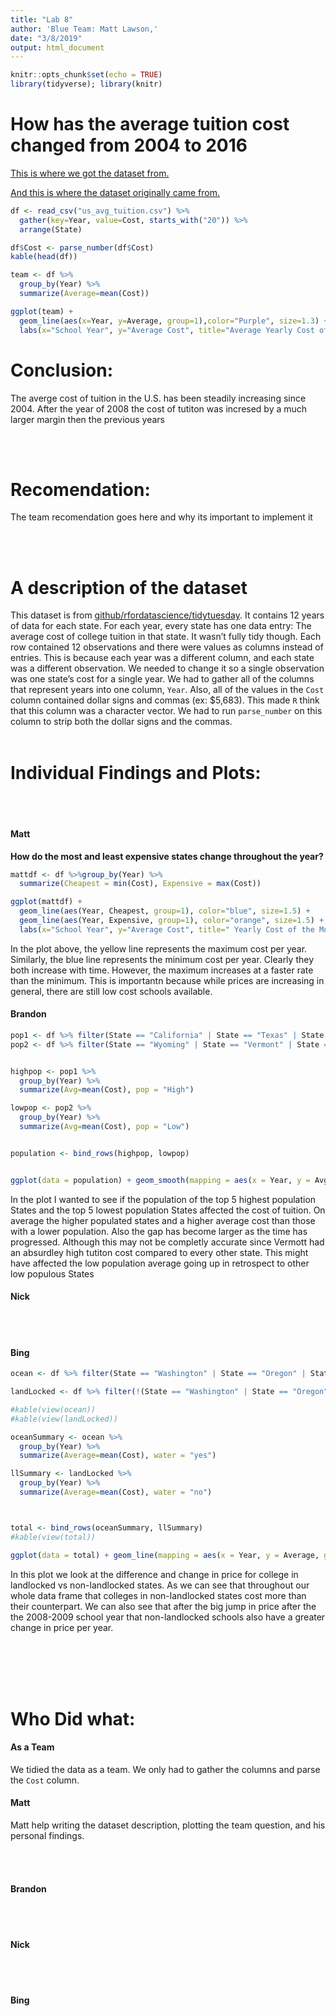 ---
title: "Lab 8"
author: 'Blue Team: Matt Lawson,'
date: "3/8/2019"
output: html_document
---

```{r setup, include=FALSE}
knitr::opts_chunk$set(echo = TRUE)
library(tidyverse); library(knitr)
```


# How has the average tuition cost changed from 2004 to 2016

[This is where we got the dataset from.](https://github.com/rfordatascience/tidytuesday/tree/master/data/2018/2018-04-02)

[And this is where the dataset originally came from.](https://onlinembapage.com/average-tuition-and-educational-attainment-in-the-united-states/)


```{r, message=F}
df <- read_csv("us_avg_tuition.csv") %>%
  gather(key=Year, value=Cost, starts_with("20")) %>%
  arrange(State) 

df$Cost <- parse_number(df$Cost)
kable(head(df))
```


```{r}
team <- df %>%
  group_by(Year) %>%
  summarize(Average=mean(Cost))

ggplot(team) + 
  geom_line(aes(x=Year, y=Average, group=1),color="Purple", size=1.3) + 
  labs(x="School Year", y="Average Cost", title="Average Yearly Cost of Tuition in the U.S.")
```

  
  
# Conclusion:

The averge cost of tuition in the U.S. has been steadily increasing since 2004. After the year of 2008 the cost of tutiton was incresed by a much larger margin then the previous years  





<br><br>

# Recomendation:

The team recomendation goes here and why its important to implement it

<br><br>


# A description of the dataset

This dataset is from [github/rfordatascience/tidytuesday](https://github.com/rfordatascience/tidytuesday). It contains 12 years of data for each state. For each year, every state has one data entry: The average cost of college tuition in that state. It wasn't fully tidy though. Each row contained 12 observations and there were values as columns instead of entries. This is because each year was a different column, and each state was a different observation. We needed to change it so a single observation was one state's cost for a single year. We had to gather all of the columns that represent years into one column, `Year`. Also, all of the values in the `Cost` column contained dollar signs and commas (ex: $5,683). This made `R` think that this column was a character vector. We had to run `parse_number` on this column to strip both the dollar signs and the commas.
<br><br>


# Individual Findings and Plots:
  <br><br>
  
#### Matt

__How do the most and least expensive states change throughout the year?__
```{r}
mattdf <- df %>%group_by(Year) %>%
  summarize(Cheapest = min(Cost), Expensive = max(Cost))

ggplot(mattdf) +
  geom_line(aes(Year, Cheapest, group=1), color="blue", size=1.5) +
  geom_line(aes(Year, Expensive, group=1), color="orange", size=1.5) + 
  labs(x="School Year", y="Average Cost", title=" Yearly Cost of the Most Expensive and Least Expensive States")
```

In the plot above, the yellow line represents the maximum cost per year. Similarly, the blue line represents the minimum cost per year. Clearly they both increase with time. However, the maximum increases at a faster rate than the minimum. This is importantn because while prices are increasing in general, there are still low cost schools available.
 
 
#### Brandon

```{r}
pop1 <- df %>% filter(State == "California" | State == "Texas" | State == "Florida" | State == "New York" | State == "Pennsylvania")
pop2 <- df %>% filter(State == "Wyoming" | State == "Vermont" | State == "North Dakota" | State == "Alaska" | State == "South Dakota" | State == "Arizona")


highpop <- pop1 %>%
  group_by(Year) %>%
  summarize(Avg=mean(Cost), pop = "High")

lowpop <- pop2 %>%
  group_by(Year) %>%
  summarize(Avg=mean(Cost), pop = "Low")


population <- bind_rows(highpop, lowpop)


ggplot(data = population) + geom_smooth(mapping = aes(x = Year, y = Avg, group = pop, color = pop), se = FALSE)

```
  
In the plot I wanted to see if the population of the top 5 highest population States and the top 5 lowest population States affected the cost of tuition. On average the higher populated states and a higher average cost than those with a lower population. Also the gap has become larger as the time has progressed. Although this may not be completly accurate since Vermott had an absurdley high tutiton cost compared to every other state. This might have affected the low population average going up in retrospect to other low populous States  

#### Nick


<br><br>  

#### Bing

```{r}
ocean <- df %>% filter(State == "Washington" | State == "Oregon" | State == "California" | State == "Texas" | State == "Louisianna" | State == "Mississippi" | State == "Alabama" | State == "Florida" | State == "Georgia" | State == "South Carolina" | State == "North Carolina" | State == "Virginia" | State == "Maryland" | State == "Delaware" | State == "New Jersey" | State == "New York" | State == "Connecticut" | State == "Rhode Island" | State == "Massachussetts"| State == "New Hampshire" | State == "Maine" | State == "Hawaii" | State == "Alaska")

landLocked <- df %>% filter(!(State == "Washington" | State == "Oregon" | State == "California" | State == "Texas" | State == "Louisianna" | State == "Mississippi" | State == "Alabama" | State == "Florida" | State == "Georgia" | State == "South Carolina" | State == "North Carolina" | State == "Virginia" | State == "Maryland" | State == "Delaware" | State == "New Jersey" | State == "New York" | State == "Connecticut" | State == "Rhode Island" | State == "Massachussetts"| State == "New Hampshire" | State == "Maine" | State == "Hawaii" | State == "Alaska"))

#kable(view(ocean))
#kable(view(landLocked))

oceanSummary <- ocean %>%
  group_by(Year) %>%
  summarize(Average=mean(Cost), water = "yes")

llSummary <- landLocked %>%
  group_by(Year) %>%
  summarize(Average=mean(Cost), water = "no")



total <- bind_rows(oceanSummary, llSummary)
#kable(view(total))

ggplot(data = total) + geom_line(mapping = aes(x = Year, y = Average, group = water, color = water))
```

In this plot we look at the difference and change in price for college in landlocked vs non-landlocked states. As we can see that throughout our whole data frame that colleges in non-landlocked states cost more than their counterpart. We can also see that after the big jump in price after the the 2008-2009 school year that non-landlocked schools also have a greater change in price per year.

<br><br> <br><br>  

# Who Did what:

#### As a Team
We tidied the data as a team. We only had to gather the columns and parse the `Cost` column.

#### Matt  
Matt help writing the dataset description, plotting the team question, and his personal findings. 


<br><br>  

#### Brandon


<br><br>  

#### Nick


<br><br>  

#### Bing